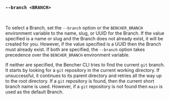 ### `--branch <BRANCH>`

<br />

To select a Branch, set the `--branch` option or the `BENCHER_BRANCH` environment variable
to the name, slug, or UUID for the Branch.
If the value specified is a name or slug and the Branch does not already exist, it will be created for you.
However, if the value specified is a UUID then the Branch must already exist.
If both are specified, the `--branch` option takes precedence over the `BENCHER_BRANCH` environment variable.

If neither are specified, the Bencher CLI tries to find the current `git` branch.
It starts by looking for a `git` repository in the current working directory.
If unsuccessful, it continues to its parent directory and retries all the way up to the root directory.
If a `git` repository is found, then the current short branch name is used.
However, if a `git` repository is not found then `main` is used as the default Branch.
